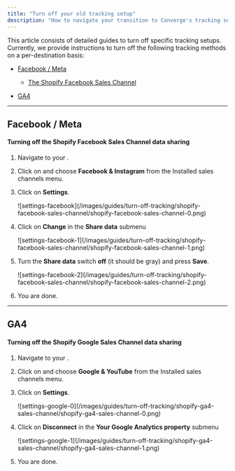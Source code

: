 ```yaml
---
title: "Turn off your old tracking setup"
description: "How to navigate your transition to Converge's tracking setup by removing old tracking setups"
---
```



This article consists of detailed guides to turn off specific tracking setups.
Currently, we provide instructions to turn off the following tracking methods on a per-destination basis: 

- [Facebook / Meta](#facebook-meta)
    - [The Shopify Facebook Sales Channel](#turning-off-the-shopify-facebook-sales-channel)

- [GA4](#GA4)

---

## Facebook / Meta 

#### Turning off the Shopify Facebook Sales Channel data sharing

<Accordion icon="list" title="Click to open instructions">

1. Navigate to your <OutboundLink linkText="Shopify Admin Dashboard" linkTarget="https://admin.shopify.com/" />.

2. Click on <IconText name="angle-right" text="Sales channels" iconLocation = "after"/> and choose **Facebook & Instagram** from the Installed sales channels menu.

3. Click on **Settings**.

    <Frame>
        ![settings-facebook](/images/guides/turn-off-tracking/shopify-facebook-sales-channel/shopify-facebook-sales-channel-0.png)
    </Frame>

4. Click on **Change** in the **Share data** submenu
    <Frame>
        ![settings-facebook-1](/images/guides/turn-off-tracking/shopify-facebook-sales-channel/shopify-facebook-sales-channel-1.png)
    </Frame>

5. Turn the **Share data** switch **off** (it should be gray) and press **Save**.
    <Frame>
        ![settings-facebook-2](/images/guides/turn-off-tracking/shopify-facebook-sales-channel/shopify-facebook-sales-channel-2.png)
    </Frame>

6. You are done.
</Accordion>

---

## GA4

#### Turning off the Shopify Google Sales Channel data sharing

<Accordion icon="list" title="Click to open instructions">

1. Navigate to your <OutboundLink linkText="Shopify Admin Dashboard" linkTarget="https://admin.shopify.com/" />.

2. Click on <IconText name="angle-right" text="Sales channels" iconLocation = "after"/> and choose **Google & YouTube** from the Installed sales channels menu.

3. Click on **Settings**.

    <Frame>
        ![settings-google-0](/images/guides/turn-off-tracking/shopify-ga4-sales-channel/shopify-ga4-sales-channel-0.png)
    </Frame>

4. Click on **Disconnect** in the **Your Google Analytics property** submenu
    <Frame>
        ![settings-google-1](/images/guides/turn-off-tracking/shopify-ga4-sales-channel/shopify-ga4-sales-channel-1.png)
    </Frame>

5. You are done.
</Accordion>